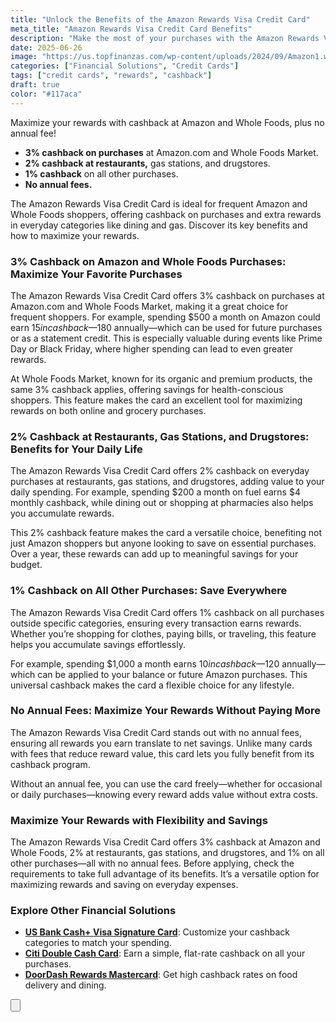 ```yaml
---
title: "Unlock the Benefits of the Amazon Rewards Visa Credit Card"
meta_title: "Amazon Rewards Visa Credit Card Benefits"
description: "Make the most of your purchases with the Amazon Rewards Visa Credit Card. Earn cash rewards, discounts on Amazon, and much more."
date: 2025-06-26
image: "https://us.topfinanzas.com/wp-content/uploads/2024/09/Amazon1.webp"
categories: ["Financial Solutions", "Credit Cards"]
tags: ["credit cards", "rewards", "cashback"]
draft: true
color: "#117aca"
---
```


Maximize your rewards with cashback at Amazon and Whole Foods, plus no annual fee!

- **3% cashback on purchases** at Amazon.com and Whole Foods Market.
- **2% cashback at restaurants,** gas stations, and drugstores.
- **1% cashback** on all other purchases.
- **No annual fees.**

The Amazon Rewards Visa Credit Card is ideal for frequent Amazon and Whole Foods shoppers, offering cashback on purchases and extra rewards in everyday categories like dining and gas. Discover its key benefits and how to maximize your rewards.

### 3% Cashback on Amazon and Whole Foods Purchases: Maximize Your Favorite Purchases

The Amazon Rewards Visa Credit Card offers 3% cashback on purchases at Amazon.com and Whole Foods Market, making it a great choice for frequent shoppers. For example, spending $500 a month on Amazon could earn $15 in cashback—$180 annually—which can be used for future purchases or as a statement credit. This is especially valuable during events like Prime Day or Black Friday, where higher spending can lead to even greater rewards.

At Whole Foods Market, known for its organic and premium products, the same 3% cashback applies, offering savings for health-conscious shoppers. This feature makes the card an excellent tool for maximizing rewards on both online and grocery purchases.

### 2% Cashback at Restaurants, Gas Stations, and Drugstores: Benefits for Your Daily Life

The Amazon Rewards Visa Credit Card offers 2% cashback on everyday purchases at restaurants, gas stations, and drugstores, adding value to your daily spending. For example, spending $200 a month on fuel earns $4 monthly cashback, while dining out or shopping at pharmacies also helps you accumulate rewards.

This 2% cashback feature makes the card a versatile choice, benefiting not just Amazon shoppers but anyone looking to save on essential purchases. Over a year, these rewards can add up to meaningful savings for your budget.

### 1% Cashback on All Other Purchases: Save Everywhere

The Amazon Rewards Visa Credit Card offers 1% cashback on all purchases outside specific categories, ensuring every transaction earns rewards. Whether you’re shopping for clothes, paying bills, or traveling, this feature helps you accumulate savings effortlessly.

For example, spending $1,000 a month earns $10 in cashback—$120 annually—which can be applied to your balance or future Amazon purchases. This universal cashback makes the card a flexible choice for any lifestyle.

### No Annual Fees: Maximize Your Rewards Without Paying More

The Amazon Rewards Visa Credit Card stands out with no annual fees, ensuring all rewards you earn translate to net savings. Unlike many cards with fees that reduce reward value, this card lets you fully benefit from its cashback program.

Without an annual fee, you can use the card freely—whether for occasional or daily purchases—knowing every reward adds value without extra costs.

### Maximize Your Rewards with Flexibility and Savings

The Amazon Rewards Visa Credit Card offers 3% cashback at Amazon and Whole Foods, 2% at restaurants, gas stations, and drugstores, and 1% on all other purchases—all with no annual fees. Before applying, check the requirements to take full advantage of its benefits. It’s a versatile option for maximizing rewards and saving on everyday expenses.

<AdZone id="us_site_4" />

### Explore Other Financial Solutions

- [**US Bank Cash+ Visa Signature Card**](/financial-solutions/us-bank-cash-plus-visa-signature-card-benefits): Customize your cashback categories to match your spending.
- [**Citi Double Cash Card**](/financial-solutions/citi-double-cash-credit-card-benefits): Earn a simple, flat-rate cashback on all your purchases.
- [**DoorDash Rewards Mastercard**](/financial-solutions/doordash-rewards-mastercard-benefits): Get high cashback rates on food delivery and dining.

<Button
  label="See Requirements"
  link="/financial-solutions/amazon-rewards-visa-credit-card-requirements"
/>

